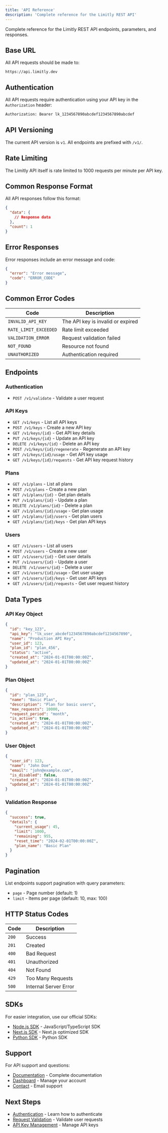 ```yaml
---
title: 'API Reference'
description: 'Complete reference for the Limitly REST API'
---
```


Complete reference for the Limitly REST API endpoints, parameters, and responses.

## Base URL

All API requests should be made to:

```
https://api.limitly.dev
```

## Authentication

All API requests require authentication using your API key in the `Authorization` header:

```bash
Authorization: Bearer lk_1234567890abcdef1234567890abcdef
```

## API Versioning

The current API version is `v1`. All endpoints are prefixed with `/v1/`.

## Rate Limiting

The Limitly API itself is rate limited to 1000 requests per minute per API key.

## Common Response Format

All API responses follow this format:

```json
{
  "data": {
    // Response data
  },
  "count": 1
}
```

## Error Responses

Error responses include an error message and code:

```json
{
  "error": "Error message",
  "code": "ERROR_CODE"
}
```

## Common Error Codes

| Code | Description |
|------|-------------|
| `INVALID_API_KEY` | The API key is invalid or expired |
| `RATE_LIMIT_EXCEEDED` | Rate limit exceeded |
| `VALIDATION_ERROR` | Request validation failed |
| `NOT_FOUND` | Resource not found |
| `UNAUTHORIZED` | Authentication required |

## Endpoints

### Authentication

- `POST /v1/validate` - Validate a user request

### API Keys

- `GET /v1/keys` - List all API keys
- `POST /v1/keys` - Create a new API key
- `GET /v1/keys/{id}` - Get API key details
- `PUT /v1/keys/{id}` - Update an API key
- `DELETE /v1/keys/{id}` - Delete an API key
- `POST /v1/keys/{id}/regenerate` - Regenerate an API key
- `GET /v1/keys/{id}/usage` - Get API key usage
- `GET /v1/keys/{id}/requests` - Get API key request history

### Plans

- `GET /v1/plans` - List all plans
- `POST /v1/plans` - Create a new plan
- `GET /v1/plans/{id}` - Get plan details
- `PUT /v1/plans/{id}` - Update a plan
- `DELETE /v1/plans/{id}` - Delete a plan
- `GET /v1/plans/{id}/usage` - Get plan usage
- `GET /v1/plans/{id}/users` - Get plan users
- `GET /v1/plans/{id}/keys` - Get plan API keys

### Users

- `GET /v1/users` - List all users
- `POST /v1/users` - Create a new user
- `GET /v1/users/{id}` - Get user details
- `PUT /v1/users/{id}` - Update a user
- `DELETE /v1/users/{id}` - Delete a user
- `GET /v1/users/{id}/usage` - Get user usage
- `GET /v1/users/{id}/keys` - Get user API keys
- `GET /v1/users/{id}/requests` - Get user request history

## Data Types

### API Key Object

```json
{
  "id": "key_123",
  "api_key": "lk_user_abcdef1234567890abcdef1234567890",
  "name": "Production API Key",
  "user_id": 123,
  "plan_id": "plan_456",
  "status": "active",
  "created_at": "2024-01-01T00:00:00Z",
  "updated_at": "2024-01-01T00:00:00Z"
}
```

### Plan Object

```json
{
  "id": "plan_123",
  "name": "Basic Plan",
  "description": "Plan for basic users",
  "max_requests": 10000,
  "request_period": "month",
  "is_active": true,
  "created_at": "2024-01-01T00:00:00Z",
  "updated_at": "2024-01-01T00:00:00Z"
}
```

### User Object

```json
{
  "user_id": 123,
  "name": "John Doe",
  "email": "john@example.com",
  "is_disabled": false,
  "created_at": "2024-01-01T00:00:00Z",
  "updated_at": "2024-01-01T00:00:00Z"
}
```

### Validation Response

```json
{
  "success": true,
  "details": {
    "current_usage": 45,
    "limit": 1000,
    "remaining": 955,
    "reset_time": "2024-02-01T00:00:00Z",
    "plan_name": "Basic Plan"
  }
}
```

## Pagination

List endpoints support pagination with query parameters:

- `page` - Page number (default: 1)
- `limit` - Items per page (default: 10, max: 100)

## HTTP Status Codes

| Code | Description |
|------|-------------|
| `200` | Success |
| `201` | Created |
| `400` | Bad Request |
| `401` | Unauthorized |
| `404` | Not Found |
| `429` | Too Many Requests |
| `500` | Internal Server Error |

## SDKs

For easier integration, use our official SDKs:

- [Node.js SDK](/sdk/installation) - JavaScript/TypeScript SDK
- [Next.js SDK](/sdk/nextjs/installation) - Next.js optimized SDK
- [Python SDK](/sdk/python/installation) - Python SDK

## Support

For API support and questions:

- [Documentation](/docs) - Complete documentation
- [Dashboard](https://app.limitly.com) - Manage your account
- [Contact](mailto:support@limitly.com) - Email support

## Next Steps

- [Authentication](/rest-api/authentication) - Learn how to authenticate
- [Request Validation](/rest-api/validation) - Validate user requests
- [API Key Management](/rest-api/api-keys) - Manage API keys
